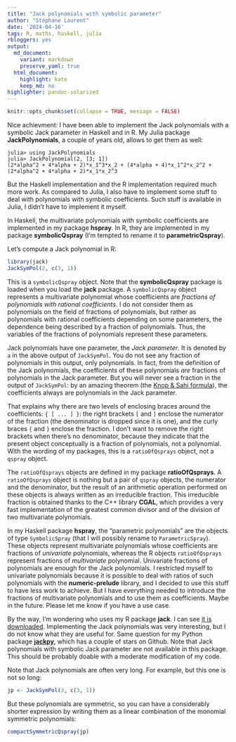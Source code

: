 ```yaml
---
title: "Jack polynomials with symbolic parameter"
author: "Stéphane Laurent"
date: '2024-04-16'
tags: R, maths, haskell, julia
rbloggers: yes
output:
  md_document:
    variant: markdown
    preserve_yaml: true
  html_document:
    highlight: kate
    keep_md: no
highlighter: pandoc-solarized
---
```


```r
knitr::opts_chunk$set(collapse = TRUE, message = FALSE)
```

Nice achievment: I have been able to implement the Jack polynomials with a 
symbolic Jack parameter in Haskell and in R. My Julia package 
**JackPolynomials**, a couple of years old, allows to get them as well:
```
julia> using JackPolynomials
julia> JackPolynomial(2, [3; 1])
(2*alpha^2 + 4*alpha + 2)*x_1^3*x_2 + (4*alpha + 4)*x_1^2*x_2^2 + (2*alpha^2 + 4*alpha + 2)*x_1*x_2^3
```

But the Haskell implementation and the R implementation required much more 
work. As compared to Julia, I also have to implement some stuff to deal 
with polynomials with symbolic coefficients. Such stuff is available in 
Julia, I didn't have to implement it myself.

In Haskell, the multivariate polynomials with symbolic coefficients are 
implemented in my package **hspray**. In R, they are implemented in my 
package **symbolicQspray** (I'm tempted to rename it to **parametricQspray**). 

Let's compute a Jack polynomial in R:
```r
library(jack)
JackSymPol(2, c(3, 1))
```

This is a `symbolicQspray` object. Note that the **symbolicQspray** 
package is loaded when you load the **jack** package. A `symbolicQspray` 
object represents a multivariate polynomial whose coefficients are 
*fractions of polynomials with rational coefficients*. I do not consider 
them as polynomials on the field of fractions of polynomials, but rather 
as polynomials with rational coefficients depending on some parameters, 
the dependence being described by a fraction of polynomials. Thus, the 
variables of the fractions of polynomials represent these parameters.

Jack polynomials have one parameter, the *Jack parameter*. It is denoted by 
`a` in the above output of `JackSymPol`.
You do not see any fraction of polynomials in this output, only polynomials. 
In fact, from the definition of the Jack polynomials, the coefficients of 
these polynomials *are* fractions of polynomials in the Jack parameter. 
But you will never see a fraction in the output of `JackSymPol`: by an 
amazing theorem 
(the [Knop & Sahi formula](https://en.wikipedia.org/wiki/Jack_function#Combinatorial_formula)), 
the coefficients always are polynomials in the Jack parameter.

That explains why there are two levels of enclosing braces around the 
coefficients: `{ [ ... ] }`: the right brackets `[` and `]` enclose the
numerator of the fraction (the denominator is dropped since it is one), and 
the curly braces `{` and `}` enclose the fraction. I don't want to remove 
the right brackets when there's no denominator, because they indicate that 
the present object conceptually is a fraction of polynomials, not a 
polynomial. With the wording of my packages, this is a `ratioOfQsprays`
object, not a `qspray` object.

The `ratioOfQsprays` objects are defined in my package **ratioOfQsprays**. 
A `ratioOfQsprays` object is nothing but a pair of `qspray` objects, the 
numerator and the denominator, but the result of an arithmetic operation
performed on these objects is always written as an irreducible fraction. 
This irreducible fraction is obtained thanks to the C++ library **CGAL**, 
which provides a very fast implementation of the greatest common divisor 
and of the division of two multivariate polynomials.

In my Haskell package **hspray**, the "parametric polynomials" are the 
objects of type `SymbolicSpray` (that I will possibly rename to 
`ParametricSpray`). These objects represent multivariate polynomials whose 
coefficients are fractions of *univariate* polynomials, whereas the R 
objects `ratioOfQsprays` represent fractions of *multivariate* polynomial. 
Univariate fractions of polynomials are enough for the Jack polynomials. 
I restricted myself to univariate polynomials because it is possible to deal 
with ratios of such polynomials with the **numeric-prelude** library, and 
I decided to use this stuff to have less work to achieve. But I have 
everything needed to introduce the fractions of multivariate polynomials 
and to use them as coefficients. Maybe in the future. Please let me know 
if you have a use case.

By the way, I'm wondering who uses my R package **jack**. I can see 
[it is downloaded](https://hadley.shinyapps.io/cran-downloads/). 
Implementing the Jack polynomials was very interesting, but I do not 
know what they are useful for. Same question for my Python package 
[**jackpy**](https://github.com/stla/jackpy), which has a couple of stars on
Github. Note that Jack polynomials with symbolic Jack parameter are not 
available in this package. This should be probably doable with a moderate 
modification of my code.

Note that Jack polynomials are often very long. For example, but this one 
is not so long:
```r
jp <- JackSymPol(3, c(3, 1))
```

But these polynomials are symmetric, so you can have a considerably shorter 
expression by writing them as a linear combination of the monomial 
symmetric polynomials:

```r
compactSymmetricQspray(jp)
```

